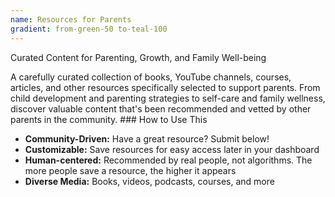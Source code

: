 ```yaml
---
name: Resources for Parents
gradient: from-green-50 to-teal-100
---
```


<Title>Recursive.eco Resources for Parents:</Title>

<Subtitle>Curated Content for Parenting, Growth, and Family Well-being</Subtitle>

<Text>
A carefully curated collection of books, YouTube channels, courses, articles, and other resources specifically selected to support parents. From child development and parenting strategies to self-care and family wellness, discover valuable content that's been recommended and vetted by other parents in the community.
</Text>

<Box>
### How to Use This

- **Community-Driven:** Have a great resource? Submit below!
- **Customizable:** Save resources for easy access later in your dashboard
- **Human-centered:** Recommended by real people, not algorithms. The more people save a resource, the higher it appears
- **Diverse Media:** Books, videos, podcasts, courses, and more
</Box>
